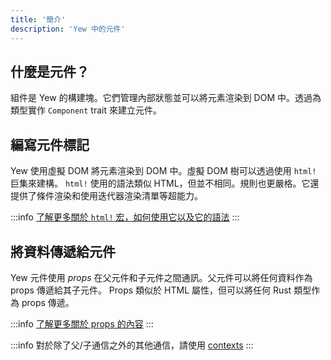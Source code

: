 ```yaml
---
title: '簡介'
description: 'Yew 中的元件'
---
```


## 什麼是元件？

組件是 Yew 的構建塊。它們管理內部狀態並可以將元素渲染到 DOM 中。透過為類型實作 `Component` trait 來建立元件。

## 編寫元件標記

Yew 使用虛擬 DOM 將元素渲染到 DOM 中。虛擬 DOM 樹可以透過使用 `html!` 巨集來建構。 `html!` 使用的語法類似 HTML，但並不相同。規則也更嚴格。它還提供了條件渲染和使用迭代器渲染清單等超能力。

:::info
[了解更多關於 `html!` 宏，如何使用它以及它的語法](concepts/html/introduction.mdx)
:::

## 將資料傳遞給元件

Yew 元件使用 _props_ 在父元件和子元件之間通訊。父元件可以將任何資料作為 props 傳遞給其子元件。 Props 類似於 HTML 屬性，但可以將任何 Rust 類型作為 props 傳遞。

:::info
[了解更多關於 props 的內容](advanced-topics/struct-components/properties.mdx)
:::

:::info
對於除了父/子通信之外的其他通信，請使用 [contexts](../../concepts/contexts.mdx)
:::